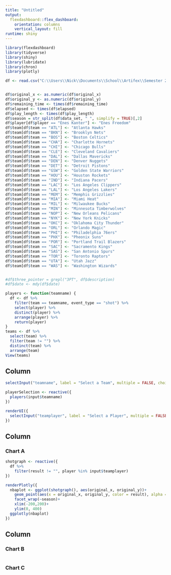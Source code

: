 ```yaml
---
title: "Untitled"
output: 
  flexdashboard::flex_dashboard:
    orientation: columns
    vertical_layout: fill
runtime: shiny
---
```


```r
library(flexdashboard)
library(tidyverse)
library(shiny)
library(lubridate)
library(chron)
library(plotly)
```

```r
df <- read.csv("C:\\Users\\Nick\\Documents\\School\\Artifex\\Semester 2\\NBACombined.csv")


df$original_x <- as.numeric(df$original_x)
df$original_y <- as.numeric(df$original_y)
df$remaining_time <- times(df$remaining_time)
df$elapsed <- times(df$elapsed)
df$play_length <- times(df$play_length)
df$season = str_split(df$data_set, " ", simplify = TRUE)[,2]
df$player[df$player == "Enes Kanter"] <- "Enes Freedom"
df$team[df$team == "ATL"] <- "Atlanta Hawks"
df$team[df$team == "BKN"] <- "Brooklyn Nets"
df$team[df$team == "BOS"] <- "Boston Celtics"
df$team[df$team == "CHA"] <- "Charlotte Hornets"
df$team[df$team == "CHI"] <- "Chicago Bulls"
df$team[df$team == "CLE"] <- "Cleveland Cavaliers"
df$team[df$team == "DAL"] <- "Dallas Mavericks"
df$team[df$team == "DEN"] <- "Denver Nuggets"
df$team[df$team == "DET"] <- "Detroit Pistons"
df$team[df$team == "GSW"] <- "Golden State Warriors"
df$team[df$team == "HOU"] <- "Houston Rockets"
df$team[df$team == "IND"] <- "Indiana Pacers"
df$team[df$team == "LAC"] <- "Los Angeles Clippers"
df$team[df$team == "LAL"] <- "Los Angeles Lakers"
df$team[df$team == "MEM"] <- "Memphis Grizzlies"
df$team[df$team == "MIA"] <- "Miami Heat"
df$team[df$team == "MIL"] <- "Milwaukee Bucks"
df$team[df$team == "MIN"] <- "Minnesota Timberwolves"
df$team[df$team == "NOP"] <- "New Orleans Pelicans"
df$team[df$team == "NYK"] <- "New York Knicks"
df$team[df$team == "OKC"] <- "Oklahoma City Thunder"
df$team[df$team == "ORL"] <- "Orlando Magic"
df$team[df$team == "PHI"] <- "Philadelphia 76ers"
df$team[df$team == "PHX"] <- "Pheonix Suns"
df$team[df$team == "POR"] <- "Portland Trail Blazers"
df$team[df$team == "SAC"] <- "Sacramento Kings"
df$team[df$team == "SAS"] <- "San Antonio Spurs"
df$team[df$team == "TOR"] <- "Toronto Raptors"
df$team[df$team == "UTA"] <- "Utah Jazz"
df$team[df$team == "WAS"] <- "Washington Wizards"


#df$three_pointer = grepl("3PT", df$description)
#df$date <- mdy(df$date)
``` 

```r
players <- function(teamname) {
  df <- df %>% 
    filter(team == teamname, event_type == "shot") %>%
    select(player) %>% 
    distinct(player) %>%
    arrange(player) %>% 
    return(player)
}
teams <- df %>% 
  select(team) %>%
  filter(team != "") %>% 
  distinct(team) %>% 
  arrange(team)
View(teams)
```


Column {.sidebar} 
-------------------------------------------------------------------------

```r
selectInput("teamname", label = "Select a Team", multiple = FALSE, choices = teams)

playerSelection <- reactive({
  players(input$teamname)
})

renderUI({
  selectInput("teamplayer", label = "Select a Player", multiple = FALSE, choices = playerSelection())
})  
```






Column {data-width=650}
-----------------------------------------------------------------------

### Chart A

```r
shotgraph <- reactive({
  df %>% 
    filter(result != "", player %in% input$teamplayer)
})

renderPlotly({
  nbaplot <- ggplot(shotgraph(), aes(original_x, original_y))+
    geom_point(aes(x = original_x, original_y, color = result), alpha = .75)+
    facet_wrap(~season)+
    xlim(-200,200)+
    ylim(0, 400)
  ggplotly(nbaplot)
})

```

Column {data-width=350}
-----------------------------------------------------------------------

### Chart B

```r

```

### Chart C

```r

```

